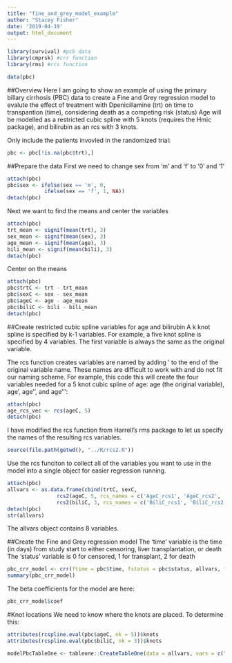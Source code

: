 ```yaml
---
title: "fine_and_grey_model_example"
author: "Stacey Fisher"
date: '2019-04-19'
output: html_document
---
```


```r
library(survival) #pcb data
library(cmprsk) #crr function
library(rms) #rcs function
```

```r
data(pbc)
```

##Overview
Here I am going to show an example of using the primary billary cirrhosis (PBC) data to create a Fine and Grey regression model to evalute the effect of treatment with Dpenicillamine (trt) on time to transpantion (time), considering death as a competing risk (status)
Age will be modelled as a restricted cubic spline with 5 knots (requires the Hmic package), and bilirubin as an rcs with 3 knots.

Only include the patients invovled in the randomized trial:
```r
pbc <- pbc[!is.na(pbc$trt),]
```

##Prepare the data
First we need to change sex from 'm' and 'f' to '0' and '1'
```r
attach(pbc)
pbc$sex <- ifelse(sex == 'm', 0,
            ifelse(sex == 'f', 1, NA))
detach(pbc)
```

Next we want to find the means and center the variables
```r
attach(pbc)
trt_mean <- signif(mean(trt), 3)
sex_mean <- signif(mean(sex), 3)
age_mean <- signif(mean(age), 3)
bili_mean <- signif(mean(bili), 3)
detach(pbc)
```

Center on the means
```r
attach(pbc)
pbc$trtC <- trt - trt_mean
pbc$sexC <- sex - sex_mean
pbc$ageC <- age - age_mean
pbc$biliC <- bili - bili_mean
detach(pbc)
```

##Create restricted cubic spline variables for age and bilirubin
A k knot spline is specified by k-1 variables. For example, a five knot spline is specified by 4 variables. The first variable is always the same as the original variable.

The rcs function creates variables are named by adding ' to the end of the original variable name. These names are difficult to work with and do not fit our naming scheme. For example, this code this will create the four variables needed for a 5 knot cubic spline of age: age (the original variable), age', age'', and age''':

```r
attach(pbc)
age_rcs_vec <- rcs(ageC, 5)
detach(pbc)
```

I have modified the rcs function from Harrell's rms package to let us specify the names of the resulting rcs variables. 

```r
source(file.path(getwd(), "../R/rcs2.R"))
```

Use the rcs funciton to collect all of the variables you want to use in the model into a single object for easier regression running.
```r
attach(pbc)
allvars <- as.data.frame(cbind(trtC, sexC,
                rcs2(ageC, 5, rcs_names = c('AgeC_rcs1', 'AgeC_rcs2', 'AgeC_rcs3', 'AgeC_rcs4')),
                rcs2(biliC, 3, rcs_names = c('BiliC_rcs1', 'BiliC_rcs2'))))
detach(pbc)
str(allvars)
```
The allvars object contains 8 variables.

##Create the Fine and Grey regression model
The 'time' variable is the time (in days) from study start to either censoring, liver transplantation, or death
The 'status' variable is 0 for censored, 1 for transplant, 2 for death
```r
pbc_crr_model <- crr(ftime = pbc$time, fstatus = pbc$status, allvars, failcode = 1, cencode = 0)
summary(pbc_crr_model)
```
The beta coefficients for the model are here:
```r
pbc_crr_model$coef
```

#Knot locations
We need to know where the knots are placed. To determine this:
```r
attributes(rcspline.eval(pbc$ageC, nk = 5))$knots
attributes(rcspline.eval(pbc$biliC, nk = 3))$knots
```
```r
modelPbcTableOne <- tableone::CreateTableOne(data = allvars, vars = c("trtC", "sexC", "AgeC_rcs1", "AgeC_rcs2", "AgeC_rcs3", "AgeC_rcs4", "BiliC_rcs1", "BiliC_rcs2"))
```

